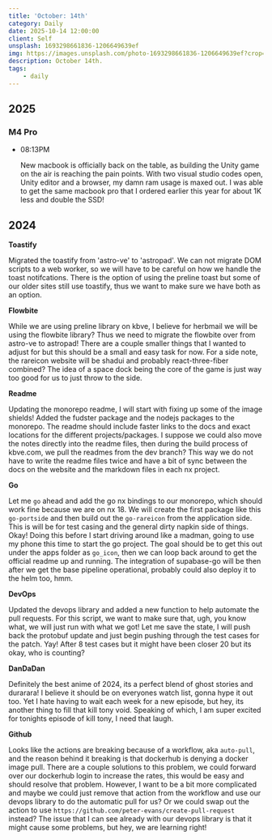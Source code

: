 ```yaml
---
title: 'October: 14th'
category: Daily
date: 2025-10-14 12:00:00
client: Self
unsplash: 1693298661836-1206649639ef
img: https://images.unsplash.com/photo-1693298661836-1206649639ef?crop=entropy&cs=srgb&fm=jpg&ixid=MnwzNjM5Nzd8MHwxfHJhbmRvbXx8fHx8fHx8fDE2ODE3NDg2ODY&ixlib=rb-4.0.3&q=85
description: October 14th.
tags:
    - daily
---
```



## 2025

### M4 Pro

-   08:13PM

    New macbook is officially back on the table, as building the Unity game on the air is reaching the pain points.
    With two visual studio codes open, Unity editor and a browser, my damn ram usage is maxed out.
    I was able to get the same macbook pro that I ordered earlier this year for about 1K less and double the SSD!

## 2024

**Toastify**

Migrated the toastify from 'astro-ve' to 'astropad'.
We can not migrate DOM scripts to a web worker, so we will have to be careful on how we handle the toast notifcations.
There is the option of using the preline toast but some of our older sites still use toastify, thus we want to make sure we have both as an option.

**Flowbite**

While we are using preline library on kbve, I believe for herbmail we will be using the flowbite library?
Thus we need to migrate the flowbite over from astro-ve to astropad!
There are a couple smaller things that I wanted to adjust for but this should be a small and easy task for now.
For a side note, the rareicon website will be shadui and probably react-three-fiber combined?
The idea of a space dock being the core of the game is just way too good for us to just throw to the side.

**Readme**

Updating the monorepo readme, I will start with fixing up some of the image shields!
Added the fudster package and the nodejs packages to the monorepo.
The readme should include faster links to the docs and exact locations for the different projects/packages.
I suppose we could also move the notes directly into the readme files, then during the build process of kbve.com, we pull the readmes from the dev branch?
This way we do not have to write the readme files twice and have a bit of sync between the docs on the website and the markdown files in each nx project.

**Go**

Let me `go` ahead and add the go nx bindings to our monorepo, which should work fine because we are on nx 18.
We will create the first package like this `go-portside` and then build out the `go-rareicon` from the application side.
This is will be for test casing and the general dirty napkin side of things.
Okay! Doing this before I start driving around like a madman, going to use my phone this time to start the go project.
The goal should be to get this out under the apps folder as `go_icon`, then we can loop back around to get the official readme up and running.
The integration of supabase-go will be then after we get the base pipeline operational, probably could also deploy it to the helm too, hmm.

**DevOps**

Updated the devops library and added a new function to help automate the pull requests.
For this script, we want to make sure that, ugh, you know what, we will just run with what we got!
Let me save the state, I will push back the protobuf update and just begin pushing through the test cases for the patch.
Yay! After 8 test cases but it might have been closer 20 but its okay, who is counting?

**DanDaDan**

Definitely the best anime of 2024, its a perfect blend of ghost stories and durarara!
I believe it should be on everyones watch list, gonna hype it out too.
Yet I hate having to wait each week for a new episode, but hey, its another thing to fill that kill tony void.
Speaking of which, I am super excited for tonights episode of kill tony, I need that laugh.

**Github**

Looks like the actions are breaking because of a workflow, aka `auto-pull`, and the reason behind it breaking is that dockerhub is denying a docker image pull.
There are a couple solutions to this problem, we could forward over our dockerhub login to increase the rates, this would be easy and should resolve that problem.
However, I want to be a bit more complicated and maybe we could just remove that action from the workflow and use our devops library to do the automatic pull for us?
Or we could swap out the action to use `https://github.com/peter-evans/create-pull-request` instead?
The issue that I can see already with our devops library is that it might cause some problems, but hey, we are learning right!